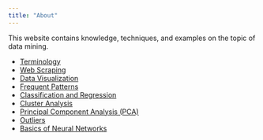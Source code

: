 ```yaml
---
title: "About"
---
```


This website contains knowledge, techniques, and examples on the topic of data mining.

- [Terminology](terminology.qmd)
- [Web Scraping](web_scraping.qmd)
- [Data Visualization](data_visualization.qmd)
- [Frequent Patterns](frequent_patterns.qmd)
- [Classification and Regression](classification_regression.qmd)
- [Cluster Analysis](cluster_analysis.qmd)
- [Principal Component Analysis (PCA)](pca.qmd)
- [Outliers](outliers.qmd)
- [Basics of Neural Networks](neural_networks.qmd)
